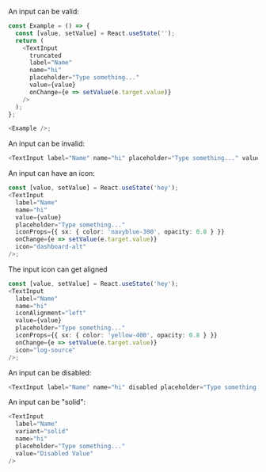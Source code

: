 An input can be valid:

```typescript jsx
const Example = () => {
  const [value, setValue] = React.useState('');
  return (
    <TextInput
      truncated
      label="Name"
      name="hi"
      placeholder="Type something..."
      value={value}
      onChange={e => setValue(e.target.value)}
    />
  );
};

<Example />;
```

An input can be invalid:

```typescript jsx
<TextInput label="Name" name="hi" placeholder="Type something..." value="Invalid Value" invalid />
```

An input can have an icon:

```typescript jsx
const [value, setValue] = React.useState('hey');
<TextInput
  label="Name"
  name="hi"
  value={value}
  placeholder="Type something..."
  iconProps={{ sx: { color: 'navyblue-300', opacity: 0.8 } }}
  onChange={e => setValue(e.target.value)}
  icon="dashboard-alt"
/>;
```

The input icon can get aligned

```typescript jsx
const [value, setValue] = React.useState('hey');
<TextInput
  label="Name"
  name="hi"
  iconAlignment="left"
  value={value}
  placeholder="Type something..."
  iconProps={{ sx: { color: 'yellow-400', opacity: 0.8 } }}
  onChange={e => setValue(e.target.value)}
  icon="log-source"
/>;
```

An input can be disabled:

```typescript jsx
<TextInput label="Name" name="hi" disabled placeholder="Type something..." value="Disabled Value" />
```

An input can be "solid":

```typescript jsx
<TextInput
  label="Name"
  variant="solid"
  name="hi"
  placeholder="Type something..."
  value="Disabled Value"
/>
```
